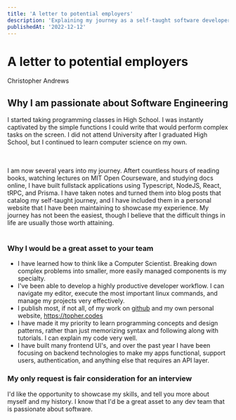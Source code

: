 ```yaml
---
title: 'A letter to potential employers'
description: 'Explaining my journey as a self-taught software developer'
publishedAt: '2022-12-12'
---
```


# A letter to potential employers

Christopher Andrews

## Why I am passionate about Software Engineering

I started taking programming classes in High School. I was instantly captivated by the simple functions I could write that would perform complex tasks on the screen. I did not attend University after I graduated High School, but I continued to learn computer science on my own.

<br />
<br />
I am now several years into my journey. Aftert countless hours of reading books,
watching lectures on MIT Open Courseware, and studying docs online, I have built
fullstack applications using Typescript, NodeJS, React, tRPC, and Prisma. I have
taken notes and turned them into blog posts that catalog my self-taught journey,
and I have included them in a personal website that I have been maintaining to
showcase my experience. My journey has not been the easiest, though I believe
that the difficult things in life are usually those worth attaining.
<br />
<br />

### Why I would be a great asset to your team

- I have learned how to think like a Computer Scientist. Breaking down complex problems into smaller, more easily managed components is my specialty.
- I've been able to develop a highly productive developer workflow. I can navigate my editor, execute the most important linux commands, and manage my projects very effectively.
- I publish most, if not all, of my work on [github](https://github.com/halcyon-dayz) and my own personal website, https://topher.codes
- I have made it my priority to learn programming concepts and design patterns, rather than just memorizing syntax and following along with tutorials. I can explain my code very well.
- I have built many frontend UI's, and over the past year I have been focusing on backend technologies to make my apps functional, support users, authentication, and anything else that requires an API layer.

### My only request is fair consideration for an interview

I'd like the opportunity to showcase my skills, and tell you more about myself and my history. I know that I'd be a great asset to any dev team that is passionate about software.

